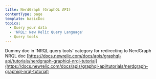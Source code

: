 ```yaml
---
title: NerdGraph (GraphQL API)
contentType: page
template: basicDoc
topics:
  - Query your data
  - 'NRQL: New Relic Query Language'
  - Query tools
---
```


Dummy doc in 'NRQL query tools' category for redirecting to NerdGraph NRQL doc [https://docs.newrelic.com/docs/apis/graphql-api/tutorials/nerdgraph-graphiql-nrql-tutorial](https://docs.newrelic.com/docs/apis/graphql-api/tutorials/nerdgraph-graphiql-nrql-tutorial)
